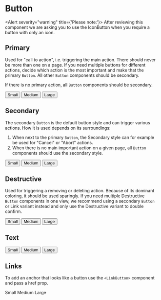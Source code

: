 
<Meta title="MDX|Button" component={Button} />

# Button

<Alert severity="warning" title={'Please note:'}>
  After reviewing this component we are asking you to use the IconButton when you require a button with only an icon.
</Alert>

## Primary

Used for "call to action", i.e. triggering the main action. There should never be more than one on a page. If you need multiple buttons for different actions, decide which action is the most important and make that the primary `Button`. All other `Button` components should be secondary.

If there is no primary action, all `Button` components should be secondary.

<Preview>
  <div>
    <Button variant="primary" size="sm" style={{ margin: '5px' }}>
      Small
    </Button>
    <Button variant="primary" size="md" style={{ margin: '5px' }}>
      Medium
    </Button>
    <Button variant="primary" size="lg" style={{ margin: '5px' }}>
      Large
    </Button>
  </div>
</Preview>

## Secondary

The secondary `Button` is the default button style and can trigger various actions. How it is used depends on its surroundings:

1. When next to the primary `Button`, the Secondary style can for example be used for "Cancel" or "Abort" actions.
2. When there is no main important action on a given page, all `Button` components should use the secondary style.

<Preview>
  <div>
    <Button variant="secondary" size="sm" style={{ margin: '5px' }}>
      Small
    </Button>
    <Button variant="secondary" size="md" style={{ margin: '5px' }}>
      Medium
    </Button>
    <Button variant="secondary" size="lg" style={{ margin: '5px' }}>
      Large
    </Button>
  </div>
</Preview>

## Destructive

Used for triggering a removing or deleting action. Because of its dominant coloring, it should be used sparingly. If you need multiple Destructive `Button` components in one view, we recommend using a secondary `Button` or Link variant instead and only use the Destructive variant to double confirm.

<Preview>
  <div>
    <Button variant="destructive" size="sm" style={{ margin: '5px' }}>
      Small
    </Button>
    <Button variant="destructive" size="md" style={{ margin: '5px' }}>
      Medium
    </Button>
    <Button variant="destructive" size="lg" style={{ margin: '5px' }}>
      Large
    </Button>
  </div>
</Preview>

## Text

<Preview>
  <div>
    <Button fill="text" size="sm" style={{ margin: '5px' }}>
      Small
    </Button>
    <Button fill="text" size="md" style={{ margin: '5px' }}>
      Medium
    </Button>
    <Button fill="text" size="lg" style={{ margin: '5px' }}>
      Large
    </Button>
  </div>
</Preview>

<ArgsTable of={Button} />

## Links

To add an anchor that looks like a button use the `<LinkButton>` component and pass a href prop.

<Preview>
  <div>
    <LinkButton href="/" size="sm" style={{ margin: '5px' }}>
      Small
    </LinkButton>
    <LinkButton href="/" size="md" style={{ margin: '5px' }}>
      Medium
    </LinkButton>
    <LinkButton href="/" size="lg" style={{ margin: '5px' }}>
      Large
    </LinkButton>
  </div>
</Preview>
